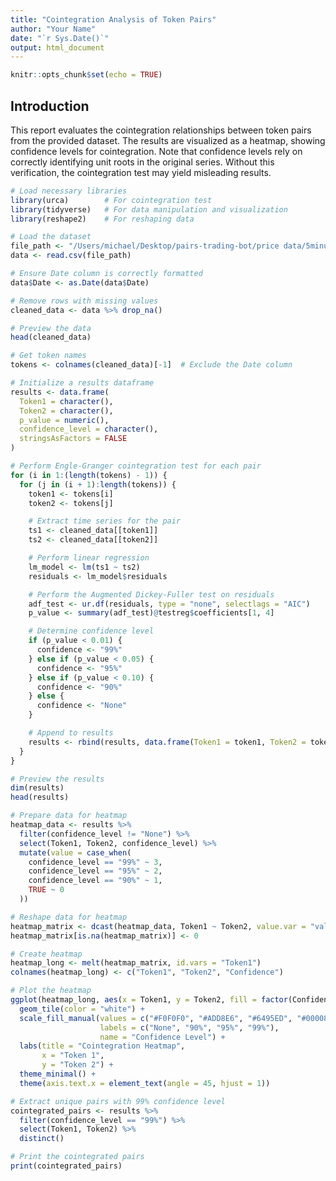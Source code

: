 ```yaml
---
title: "Cointegration Analysis of Token Pairs"
author: "Your Name"
date: "`r Sys.Date()`"
output: html_document
---
```


```r
knitr::opts_chunk$set(echo = TRUE)
```

## Introduction

This report evaluates the cointegration relationships between token pairs from the provided dataset. The results are visualized as a heatmap, showing confidence levels for cointegration. Note that confidence levels rely on correctly identifying unit roots in the original series. Without this verification, the cointegration test may yield misleading results.

```r
# Load necessary libraries
library(urca)        # For cointegration test
library(tidyverse)   # For data manipulation and visualization
library(reshape2)    # For reshaping data
```

```r
# Load the dataset
file_path <- "/Users/michael/Desktop/pairs-trading-bot/price data/5minutedatatest.csv"  # Update with the correct file path if necessary
data <- read.csv(file_path)

# Ensure Date column is correctly formatted
data$Date <- as.Date(data$Date)

# Remove rows with missing values
cleaned_data <- data %>% drop_na()

# Preview the data
head(cleaned_data)
```

```r
# Get token names
tokens <- colnames(cleaned_data)[-1]  # Exclude the Date column

# Initialize a results dataframe
results <- data.frame(
  Token1 = character(),
  Token2 = character(),
  p_value = numeric(),
  confidence_level = character(),
  stringsAsFactors = FALSE
)
```

```r
# Perform Engle-Granger cointegration test for each pair
for (i in 1:(length(tokens) - 1)) {
  for (j in (i + 1):length(tokens)) {
    token1 <- tokens[i]
    token2 <- tokens[j]

    # Extract time series for the pair
    ts1 <- cleaned_data[[token1]]
    ts2 <- cleaned_data[[token2]]

    # Perform linear regression
    lm_model <- lm(ts1 ~ ts2)
    residuals <- lm_model$residuals

    # Perform the Augmented Dickey-Fuller test on residuals
    adf_test <- ur.df(residuals, type = "none", selectlags = "AIC")
    p_value <- summary(adf_test)@testreg$coefficients[1, 4]

    # Determine confidence level
    if (p_value < 0.01) {
      confidence <- "99%"
    } else if (p_value < 0.05) {
      confidence <- "95%"
    } else if (p_value < 0.10) {
      confidence <- "90%"
    } else {
      confidence <- "None"
    }

    # Append to results
    results <- rbind(results, data.frame(Token1 = token1, Token2 = token2, p_value = p_value, confidence_level = confidence))
  }
}

# Preview the results
dim(results)
head(results)
```

```r
# Prepare data for heatmap
heatmap_data <- results %>%
  filter(confidence_level != "None") %>%
  select(Token1, Token2, confidence_level) %>%
  mutate(value = case_when(
    confidence_level == "99%" ~ 3,
    confidence_level == "95%" ~ 2,
    confidence_level == "90%" ~ 1,
    TRUE ~ 0
  ))

# Reshape data for heatmap
heatmap_matrix <- dcast(heatmap_data, Token1 ~ Token2, value.var = "value")
heatmap_matrix[is.na(heatmap_matrix)] <- 0

# Create heatmap
heatmap_long <- melt(heatmap_matrix, id.vars = "Token1")
colnames(heatmap_long) <- c("Token1", "Token2", "Confidence")

# Plot the heatmap
ggplot(heatmap_long, aes(x = Token1, y = Token2, fill = factor(Confidence))) +
  geom_tile(color = "white") +
  scale_fill_manual(values = c("#F0F0F0", "#ADD8E6", "#6495ED", "#00008B"),
                    labels = c("None", "90%", "95%", "99%"),
                    name = "Confidence Level") +
  labs(title = "Cointegration Heatmap",
       x = "Token 1",
       y = "Token 2") +
  theme_minimal() +
  theme(axis.text.x = element_text(angle = 45, hjust = 1))
```

```r
# Extract unique pairs with 99% confidence level
cointegrated_pairs <- results %>%
  filter(confidence_level == "99%") %>%
  select(Token1, Token2) %>%
  distinct()

# Print the cointegrated pairs
print(cointegrated_pairs)

```

